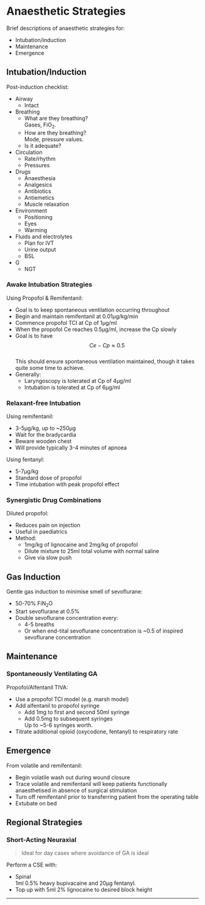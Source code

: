 # Anaesthetic Strategies


Brief descriptions of anaesthetic strategies for:

* Intubation/induction
* Maintenance
* Emergence


## Intubation/Induction

Post-induction checklist:

* Airway
	* Intact
* Breathing
	* What are they breathing?  
	Gases, FiO~2~.
	* How are they breathing?  
	Mode, pressure values.
	* Is it adequate?
* Circulation
	* Rate/rhythm
	* Pressures
* Drugs
	* Anaesthesia
	* Analgesics
	* Antibiotics
	* Antiemetics
	* Muscle relaxation
* Environment
	* Positioning
	* Eyes
	* Warming
* Fluids and electrolytes
	* Plan for IVT
	* Urine output
	* BSL
* G
	* NGT


### Awake Intubation Strategies

Using Propofol & Remifentanil:

* Goal is to keep spontaneous ventilation occurring throughout
* Begin and maintain remifentanil at 0.01μg/kg/min
* Commence propofol TCI at Cp of 1μg/ml
* When the propofol Ce reaches 0.5μg/ml, increase the Cp slowly
* Goal is to have $$Ce - Cp \approx 0.5$$  
This should ensure spontaneous ventilation maintained, though it takes quite some time to achieve.
* Generally:
	* Laryngoscopy is tolerated at Cp of 4μg/ml
	* Intubation is tolerated at Cp of 6μg/ml


### Relaxant-free Intubation

Using remifentanil:

* 3-5μg/kg, up to ~250μg
* Wait for the bradycardia  
* Beware wooden chest
* Will provide typically 3-4 minutes of apnoea


Using fentanyl:

* 5-7μg/kg
* Standard dose of propofol
* Time intubation with peak propofol effect


### Synergistic Drug Combinations

Diluted propofol:

* Reduces pain on injection
* Useful in paediatrics
* Method:
	* 1mg/kg of lignocaine and 2mg/kg of propofol
	* Dilute mixture to 25ml total volume with normal saline
	* Give via slow push

	
## Gas Induction

Gentle gas induction to minimise smell of sevoflurane:

* 50-70% FiN~2~O
* Start sevoflurane at 0.5%
* Double sevoflurane concentration every:
	* 4-5 breaths
	* Or when end-tital sevoflurane concentration is ~0.5 of inspired sevoflurane concentration


## Maintenance

### Spontaneously Ventilating GA

Propofol/Alfentanil TIVA:

* Use a propofol TCI model (e.g. marsh model)
* Add alfentanil to propofol syringe
	* Add 1mg to first and second 50ml syringe
	* Add 0.5mg to subsequent syringes  
	Up to ~5-6 syringes worth.
* Titrate additional opioid (oxycodone, fentanyl) to respiratory rate



## Emergence

From volatile and remifentanil:

* Begin volatile wash out during wound closure
* Trace volatile and remifentanil will keep patients functionally anaesthetised in absence of surgical stimulation
* Turn off remifentanil prior to transferring patient from the operating table
* Extubate on bed


## Regional Strategies


### Short-Acting Neuraxial

> Ideal for day cases where avoidance of GA is ideal


Perform a CSE with:

* Spinal  
1ml 0.5% heavy bupivacaine and 20μg fentanyl.
* Top up with 5ml 2% lignocaine to desired block height

---